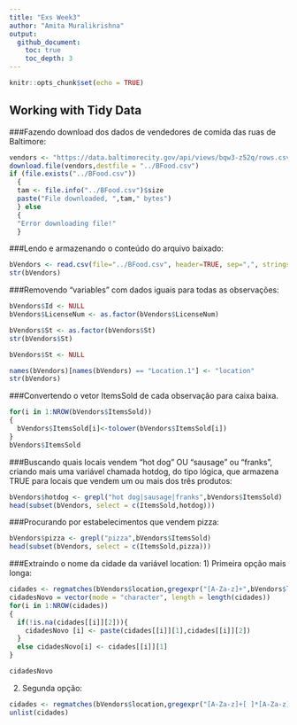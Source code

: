 ---
title: "Exs Week3"
author: "Amita Muralikrishna"
output: 
  github_document:
    toc: true
    toc_depth: 3
---

```{r setup, include=FALSE}
knitr::opts_chunk$set(echo = TRUE)
```
## Working with Tidy Data

###Fazendo download dos dados de vendedores de comida das ruas de Baltimore:
```{r}
vendors <- "https://data.baltimorecity.gov/api/views/bqw3-z52q/rows.csv?accessType=DOWNLOAD"
download.file(vendors,destfile = "../BFood.csv")
if (file.exists("../BFood.csv"))
  {
  tam <- file.info("../BFood.csv")$size
  paste("File downloaded, ",tam," bytes")
  } else
  {
  "Error downloading file!"
  }
```

###Lendo e armazenando o conteúdo do arquivo baixado:
```{r}
bVendors <- read.csv(file="../BFood.csv", header=TRUE, sep=",", stringsAsFactors=FALSE)
str(bVendors)
```
###Removendo "variables" com dados iguais para todas as observações:
```{r}
bVendors$Id <- NULL
bVendors$LicenseNum <- as.factor(bVendors$LicenseNum)

bVendors$St <- as.factor(bVendors$St)
str(bVendors$St)

bVendors$St <- NULL

names(bVendors)[names(bVendors) == "Location.1"] <- "location"
str(bVendors)
```
###Convertendo o vetor ItemsSold de cada observação para caixa baixa.
```{r}
for(i in 1:NROW(bVendors$ItemsSold))
{
  bVendors$ItemsSold[i]<-tolower(bVendors$ItemsSold[i])
}
bVendors$ItemsSold
```
###Buscando quais locais vendem "hot dog" OU "sausage" ou "franks", criando mais uma variável chamada hotdog, do tipo lógica, que armazena TRUE para locais que vendem um ou mais dos três produtos: 
```{r}
bVendors$hotdog <- grepl("hot dog|sausage|franks",bVendors$ItemsSold)
head(subset(bVendors, select = c(ItemsSold,hotdog)))
```
###Procurando por estabelecimentos que vendem pizza:
```{r}
bVendors$pizza <- grepl("pizza",bVendors$ItemsSold)
head(subset(bVendors, select = c(ItemsSold,pizza)))
```
###Extraindo o nome da cidade da variável location:
1) Primeira opção mais longa:

```{r}
cidades <- regmatches(bVendors$location,gregexpr("[A-Za-z]+",bVendors$location))
cidadesNovo = vector(mode = "character", length = length(cidades))
for(i in 1:NROW(cidades))
{
  if(!is.na(cidades[[i]][2])){
    cidadesNovo [i] <- paste(cidades[[i]][1],cidades[[i]][2])
  }
  else cidadesNovo[i] <- cidades[[i]][1]
}

cidadesNovo
```

2) Segunda opção:

```{r}
cidades <- regmatches(bVendors$location,gregexpr("[A-Za-z]+[ ]*[A-Za-z]*",bVendors$location))
unlist(cidades)
```
